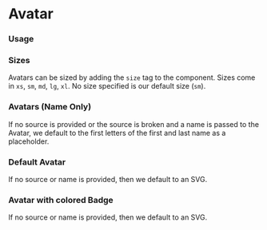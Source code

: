 

<Meta title="Avatar" component={Avatar} />

# Avatar

### Usage
<Preview>
  <Avatar src="https://images.unsplash.com/photo-1579264688258-c0ebf8c7942a?ixlib=rb-1.2.1&ixid=eyJhcHBfaWQiOjEyMDd9&auto=format&fit=crop&w=256&h=256&q=80" />
</Preview>

### Sizes
Avatars can be sized by adding the `size` tag to the component. Sizes come in
`xs`, `sm`, `md`, `lg`, `xl`.  No size specified is our default size (`sm`).
<Preview>
    <Avatar size="xs" src="https://images.unsplash.com/photo-1579264688258-c0ebf8c7942a?ixlib=rb-1.2.1&ixid=eyJhcHBfaWQiOjEyMDd9&auto=format&fit=crop&w=256&h=256&q=80" />
    <Avatar size="sm" src="https://images.unsplash.com/photo-1579264688258-c0ebf8c7942a?ixlib=rb-1.2.1&ixid=eyJhcHBfaWQiOjEyMDd9&auto=format&fit=crop&w=256&h=256&q=80" />
    <Avatar size="md" src="https://images.unsplash.com/photo-1579264688258-c0ebf8c7942a?ixlib=rb-1.2.1&ixid=eyJhcHBfaWQiOjEyMDd9&auto=format&fit=crop&w=256&h=256&q=80" />
    <Avatar size="lg" src="https://images.unsplash.com/photo-1579264688258-c0ebf8c7942a?ixlib=rb-1.2.1&ixid=eyJhcHBfaWQiOjEyMDd9&auto=format&fit=crop&w=256&h=256&q=80" />
    <Avatar size="xl" src="https://images.unsplash.com/photo-1579264688258-c0ebf8c7942a?ixlib=rb-1.2.1&ixid=eyJhcHBfaWQiOjEyMDd9&auto=format&fit=crop&w=256&h=256&q=80" />
</Preview>

### Avatars (Name Only)
If no source is provided or the source is broken and a name is passed to the Avatar,
we default to the first letters of the first and last name as a placeholder.

<Preview>
  <Avatar name="Owly McHooterson" size="xs" />
  <Avatar name="Owly McHooterson" />
  <Avatar name="Owly McHooterson" size="md" />
  <Avatar name="Owly McHooterson" size="lg" />
  <Avatar name="Owly McHooterson" size="xl" />
</Preview>

### Default Avatar
If no source or name is provided, then we default to an SVG.
<Preview>
  <Avatar />
</Preview>

### Avatar with colored Badge
If no source or name is provided, then we default to an SVG.
<Preview>
  <Avatar>
    <AvatarBadge color="blueGray" />
  </Avatar>
  <Avatar>
    <AvatarBadge color="coolGray" />
  </Avatar>
  <Avatar>
    <AvatarBadge color="gray" />
  </Avatar>
  <Avatar>
    <AvatarBadge color="trueGray" />
  </Avatar>
  <Avatar>
    <AvatarBadge color="warmGray" />
  </Avatar>
  <Avatar>
    <AvatarBadge color="red" />
  </Avatar>
  <Avatar>
    <AvatarBadge color="orange" />
  </Avatar>
  <Avatar>
    <AvatarBadge color="amber" />
  </Avatar>
  <Avatar>
    <AvatarBadge color="yellow" />
  </Avatar>
  <Avatar>
    <AvatarBadge color="lime" />
  </Avatar>
  <Avatar>
    <AvatarBadge color="green" />
  </Avatar>
  <Avatar>
    <AvatarBadge color="emerald" />
  </Avatar>
  <Avatar>
    <AvatarBadge color="teal" />
  </Avatar>
  <Avatar>
    <AvatarBadge color="cyan" />
  </Avatar>
  <Avatar>
    <AvatarBadge color="lightBlue" />
  </Avatar>
  <Avatar>
    <AvatarBadge color="blue" />
  </Avatar>
  <Avatar>
    <AvatarBadge color="indigo" />
  </Avatar>
  <Avatar>
    <AvatarBadge color="fuchsia" />
  </Avatar>
  <Avatar>
    <AvatarBadge color="pink" />
  </Avatar>
  <Avatar>
    <AvatarBadge color="rose" />
  </Avatar>
</Preview>

<Props of={Avatar} />

